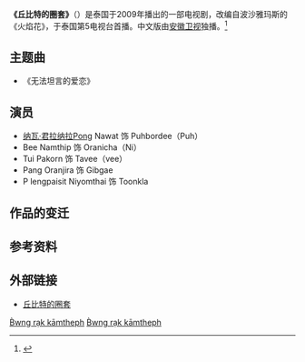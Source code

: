 {{電視節目信息框
| show_name            =丘比特的圈套<br /> บ่วงรักกามเทพ
| en_name              = 
| image          = 
| caption        = 
| format = [[电视剧|电视剧]]
| runtime =40分钟
| creator       = [[波沙雅玛斯|波沙雅玛斯]]
| writer               = "บุศยมาส"
| director             = นิพนธ์ ผิวเณร
| executive_producer = 
| starring       = [[ณวัฒน์_กุลรัตนรักษ์|ณวัฒน์ กุลรัตนรักษ์]]<br>[[น้ำทิพย์_จงรัชตวิบูลย์|น้ำทิพย์ จงรัชตวิบูลย์]]<br>[[อรจิรา_แหลมวิไล|อรจิรา แหลมวิไล]]<br>[[ปกรณ์_มะโน|ปกรณ์ มะโน]] 
| theme_music_composer =  ''รักใครไม่เป็น'' <br>โดย [[อัสนี-วสันต์_โชติกุล|อัสนี-วสันต์ โชติกุล]] <br>''ทำไมใจร้ายอย่างนี้'' <br>โดย [[น้ำทิพย์_จงรัชตวิบูลย์|น้ำทิพย์ จงรัชตวิบูลย์]]
| network = [[泰國第5電視臺|泰國第5電視臺]]
| first_run            = 
| first_aired          = 2009年3月16日
| last_aired           = 2009年4月30日
| num_episodes         = 28集
| preceded_by          = 
| followed_by          = 
| related              =
| website              = http://www.exact.co.th/buangruggammathep.html Exact - 丘比特的圈套
| imdb_id              = 
| tv_com_id            = 
| rate   = [[File:NewTVRate_05.png|100px]]
}}

'''《丘比特的圈套》'''（{{lang-th|'''บ่วงรักกามเทพ'''}}）是泰国于2009年播出的一部电视剧，改编自波沙雅玛斯的《火焰花》，于泰国第5电视台首播。中文版由[[安徽卫视|安徽卫视]]独播。<ref>{{cite web|title=资料：2010影视展作品 泰剧《丘比特的圈套》|url=http://yule.sohu.com/20100826/n274495941.shtml|accessdate=2010-08-31|archive-date=2010-09-03|archive-url=https://web.archive.org/web/20100903142725/http://yule.sohu.com/20100826/n274495941.shtml|dead-url=no}}</ref>

==主题曲==
*《无法坦言的爱恋》

==演员==
*[[纳瓦·君拉纳拉|纳瓦·君拉纳拉]]Pong Nawat 饰 Puhbordee（Puh）
*Bee Namthip 饰 Oranicha（Ni）
*Tui Pakorn 饰 Tavee（vee）
*Pang Oranjira 饰 Gibgae
*P lengpaisit Niyomthai 饰 Toonkla

==作品的变迁==
{{電視節目的變遷
|電視台={{CHN}}[[中国大陆|大陆]] [[安徽卫视|安徽卫视]]
|播放檔次=22:22-23:15 時段
|上一節目=[[宫心计|宫心计]]<br> （2010.07.31 - 2010.08.28）
|節目名稱= '''丘比特的圈套 <br>（2010.8.30 -2010.9.14）'''
|下一節目=[[我家的天使|我家的天使]]<br>（ 2010.9.15-2010.10.12 ）
}}
{{安徽卫视电视剧}}
{{DEFAULTSORT:Qiu丘}}

==参考资料 ==
{{reflist}}

==外部链接==
* [https://web.archive.org/web/20090315235201/http://www.exact.co.th/buangruggammathep.html 丘比特的圈套]


[[Category:2009年電視劇集|B̀wng rạk kāmtheph]]
[[Category:泰國愛情劇|B̀wng rạk kāmtheph]]
